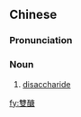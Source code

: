 ==Chinese==
{{zh-forms|s=双糖|t2=雙糖}}
{{zh-wp}}

===Pronunciation===
{{zh-pron
|m=shuāngtáng
|cat=n
}}

===Noun===
{{zh-noun}}

# {{lb|zh|biochemistry}} [[disaccharide]]

[[fy:雙醣]]